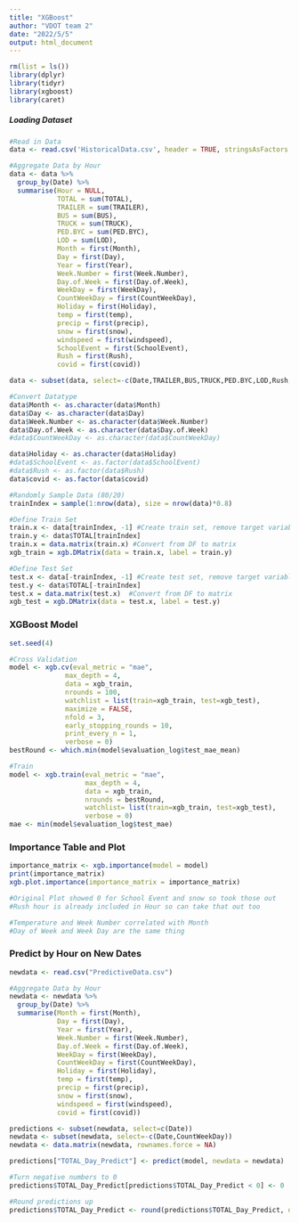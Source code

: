 ---
title: "XGBoost"
author: "VDOT team 2"
date: "2022/5/5"
output: html_document
---
```{r}
rm(list = ls())
library(dplyr)
library(tidyr)
library(xgboost)
library(caret)
```

##### Loading Dataset #####
```{r pressure, echo=FALSE}
#Read in Data
data <- read.csv('HistoricalData.csv', header = TRUE, stringsAsFactors = TRUE)

#Aggregate Data by Hour
data <- data %>% 
  group_by(Date) %>% 
  summarise(Hour = NULL,
            TOTAL = sum(TOTAL),
            TRAILER = sum(TRAILER),
            BUS = sum(BUS),
            TRUCK = sum(TRUCK),
            PED.BYC = sum(PED.BYC),
            LOD = sum(LOD),
            Month = first(Month),
            Day = first(Day),
            Year = first(Year),
            Week.Number = first(Week.Number),
            Day.of.Week = first(Day.of.Week),
            WeekDay = first(WeekDay),
            CountWeekDay = first(CountWeekDay),
            Holiday = first(Holiday),
            temp = first(temp),
            precip = first(precip),
            snow = first(snow),
            windspeed = first(windspeed),
            SchoolEvent = first(SchoolEvent),
            Rush = first(Rush),
            covid = first(covid))

data <- subset(data, select=-c(Date,TRAILER,BUS,TRUCK,PED.BYC,LOD,Rush,CountWeekDay,SchoolEvent)) #Remove non-predictor columns

#Convert Datatype
data$Month <- as.character(data$Month)
data$Day <- as.character(data$Day)
data$Week.Number <- as.character(data$Week.Number)
data$Day.of.Week <- as.character(data$Day.of.Week)
#data$CountWeekDay <- as.character(data$CountWeekDay)

data$Holiday <- as.character(data$Holiday)
#data$SchoolEvent <- as.factor(data$SchoolEvent)
#data$Rush <- as.factor(data$Rush)
data$covid <- as.factor(data$covid)

#Randomly Sample Data (80/20)
trainIndex = sample(1:nrow(data), size = nrow(data)*0.8)

#Define Train Set
train.x <- data[trainIndex, -1] #Create train set, remove target variable
train.y <- data$TOTAL[trainIndex]
train.x = data.matrix(train.x) #Convert from DF to matrix
xgb_train = xgb.DMatrix(data = train.x, label = train.y)

#Define Test Set
test.x <- data[-trainIndex, -1] #Create test set, remove target variable
test.y <- data$TOTAL[-trainIndex]
test.x = data.matrix(test.x)  #Convert from DF to matrix
xgb_test = xgb.DMatrix(data = test.x, label = test.y)

```

### XGBoost Model ###
```{r}
set.seed(4)

#Cross Validation
model <- xgb.cv(eval_metric = "mae",
              max_depth = 4,
              data = xgb_train,
              nrounds = 100,
              watchlist = list(train=xgb_train, test=xgb_test),
              maximize = FALSE,
              nfold = 3,
              early_stopping_rounds = 10,
              print_every_n = 1,
              verbose = 0)
bestRound <- which.min(model$evaluation_log$test_mae_mean)

#Train
model <- xgb.train(eval_metric = "mae",
                   max_depth = 4,
                   data = xgb_train, 
                   nrounds = bestRound, 
                   watchlist= list(train=xgb_train, test=xgb_test),
                   verbose = 0)
mae <- min(model$evaluation_log$test_mae)
```

### Importance Table and Plot
```{r}
importance_matrix <- xgb.importance(model = model)
print(importance_matrix)
xgb.plot.importance(importance_matrix = importance_matrix)

#Original Plot showed 0 for School Event and snow so took those out
#Rush hour is already included in Hour so can take that out too

#Temperature and Week Number correlated with Month
#Day of Week and Week Day are the same thing
```




### Predict by Hour on New Dates ### 
```{r}
newdata <- read.csv("PredictiveData.csv")

#Aggregate Data by Hour
newdata <- newdata %>% 
  group_by(Date) %>% 
  summarise(Month = first(Month),
            Day = first(Day),
            Year = first(Year),
            Week.Number = first(Week.Number),
            Day.of.Week = first(Day.of.Week),
            WeekDay = first(WeekDay),
            CountWeekDay = first(CountWeekDay),
            Holiday = first(Holiday),
            temp = first(temp),
            precip = first(precip),
            snow = first(snow),
            windspeed = first(windspeed),
            covid = first(covid))

predictions <- subset(newdata, select=c(Date))
newdata <- subset(newdata, select=-c(Date,CountWeekDay))
newdata <- data.matrix(newdata, rownames.force = NA)

predictions["TOTAL_Day_Predict"] <- predict(model, newdata = newdata)

#Turn negative numbers to 0
predictions$TOTAL_Day_Predict[predictions$TOTAL_Day_Predict < 0] <- 0

#Round predictions up
predictions$TOTAL_Day_Predict <- round(predictions$TOTAL_Day_Predict, digits = 0)

```

